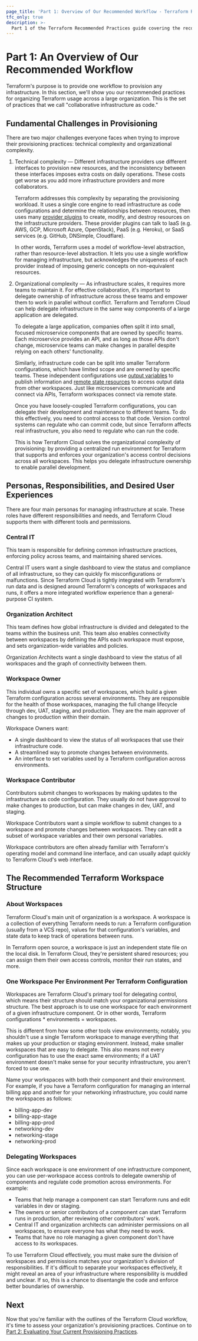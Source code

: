 ```yaml
---
page_title: 'Part 1: Overview of Our Recommended Workflow - Terraform Recommended Practices'
tfc_only: true
description: >-
  Part 1 of the Terraform Recommended Practices guide covering the recommended workflow.
---
```


# Part 1: An Overview of Our Recommended Workflow

Terraform's purpose is to provide one workflow to provision any infrastructure. In this section, we'll show you our recommended practices for organizing Terraform usage across a large organization. This is the set of practices that we call "collaborative infrastructure as code."

## Fundamental Challenges in Provisioning

There are two major challenges everyone faces when trying to improve their provisioning practices: technical complexity and organizational complexity.

1. Technical complexity — Different infrastructure providers use different interfaces to provision new resources, and the inconsistency between these interfaces imposes extra costs on daily operations. These costs get worse as you add more infrastructure providers and more collaborators.

   Terraform addresses this complexity by separating the provisioning workload. It uses a single core engine to read infrastructure as code configurations and determine the relationships between resources, then uses many [provider plugins](/language/providers) to create, modify, and destroy resources on the infrastructure providers. These provider plugins can talk to IaaS (e.g. AWS, GCP, Microsoft Azure, OpenStack), PaaS (e.g. Heroku), or SaaS services (e.g. GitHub, DNSimple, Cloudflare).

   In other words, Terraform uses a model of workflow-level abstraction, rather than resource-level abstraction. It lets you use a single workflow for managing  infrastructure, but acknowledges the uniqueness of each provider instead of imposing generic concepts on non-equivalent resources.

1. Organizational complexity — As infrastructure scales, it requires more teams to maintain it. For effective collaboration, it's important to delegate ownership of infrastructure across these teams and empower them to work in parallel without conflict. Terraform and Terraform Cloud can help delegate infrastructure in the same way components of a large application are delegated.

   To delegate a large application, companies often split it into small, focused microservice components that are owned by specific teams. Each microservice provides an API, and as long as those APIs don't change, microservice teams can make changes in parallel despite relying on each others' functionality.

   Similarly, infrastructure code can be split into smaller Terraform configurations, which have limited scope and are owned by specific teams. These independent configurations use [output variables](/language/values/outputs) to publish information and [remote state resources](/language/state/remote-state-data) to access output data from other workspaces. Just like microservices communicate and connect via APIs, Terraform workspaces connect via remote state.

   Once you have loosely-coupled Terraform configurations, you can delegate their development and maintenance to different teams. To do this effectively, you need to control access to that code. Version control systems can regulate who can commit code, but since Terraform affects real infrastructure, you also need to regulate who can run the code.

   This is how Terraform Cloud solves the organizational complexity of provisioning: by providing a centralized run environment for Terraform that supports and enforces your organization's access control decisions across all workspaces. This helps you delegate infrastructure ownership to enable parallel development.

## Personas, Responsibilities, and Desired User Experiences

There are four main personas for managing infrastructure at scale. These roles have different responsibilities and needs, and Terraform Cloud supports them with different tools and permissions.

### Central IT

This team is responsible for defining common infrastructure practices, enforcing policy across teams, and maintaining shared services.

Central IT users want a single dashboard to view the status and compliance of all infrastructure, so they can quickly fix misconfigurations or malfunctions. Since Terraform Cloud is tightly integrated with Terraform's run data and is designed around Terraform's concepts of workspaces and runs, it offers a more integrated workflow experience than a general-purpose CI system.

### Organization Architect

This team defines how global infrastructure is divided and delegated to the teams within the business unit. This team also enables connectivity between workspaces by defining the APIs each workspace must expose, and sets organization-wide variables and policies.

Organization Architects want a single dashboard to view the status of all workspaces and the graph of connectivity between them.

### Workspace Owner

This individual owns a specific set of workspaces, which build a given Terraform configuration across several environments. They are responsible for the health of those workspaces, managing the full change lifecycle through dev, UAT, staging, and production. They are the main approver of changes to production within their domain.

Workspace Owners want:

* A single dashboard to view the status of all workspaces that use their infrastructure code.
* A streamlined way to promote changes between environments.
* An interface to set variables used by a Terraform configuration across environments.

### Workspace Contributor

Contributors submit changes to workspaces by making updates to the infrastructure as code configuration. They usually do not have approval to make changes to production, but can make changes in dev, UAT, and staging.

Workspace Contributors want a simple workflow to submit changes to a workspace and promote changes between workspaces. They can edit a subset of workspace variables and their own personal variables.

Workspace contributors are often already familiar with Terraform's operating model and command line interface, and can usually adapt quickly to Terraform Cloud's web interface.

## The Recommended Terraform Workspace Structure

### About Workspaces

Terraform Cloud's main unit of organization is a workspace. A workspace is a collection of everything Terraform needs to run: a Terraform configuration (usually from a VCS repo), values for that configuration's variables, and state data to keep track of operations between runs.

In Terraform open source, a workspace is just an independent state file on the local disk. In Terraform Cloud, they're persistent shared resources; you can assign them their own access controls, monitor their run states, and more.

### One Workspace Per Environment Per Terraform Configuration

Workspaces are Terraform Cloud's primary tool for delegating control, which means their structure should match your organizational permissions structure. The best approach is to use one workspace for each environment of a given infrastructure component. Or in other words, Terraform configurations \* environments = workspaces.

This is different from how some other tools view environments; notably, you shouldn't use a single Terraform workspace to manage everything that makes up your production or staging environment. Instead, make smaller workspaces that are easy to delegate. This also means not every configuration has to use the exact same environments; if a UAT environment doesn't make sense for your security infrastructure, you aren't forced to use one.

Name your workspaces with both their component and their environment. For example, if you have a Terraform configuration for managing an internal billing app and another for your networking infrastructure, you could name the workspaces as follows:

* billing-app-dev
* billing-app-stage
* billing-app-prod
* networking-dev
* networking-stage
* networking-prod

### Delegating Workspaces

Since each workspace is one environment of one infrastructure component, you can use per-workspace access controls to delegate ownership of components and regulate code promotion across environments. For example:

* Teams that help manage a component can start Terraform runs and edit variables in dev or staging.
* The owners or senior contributors of a component can start Terraform runs in production, after reviewing other contributors' work.
* Central IT and organization architects can administer permissions on all workspaces, to ensure everyone has what they need to work.
* Teams that have no role managing a given component don't have access to its workspaces.

To use Terraform Cloud effectively, you must make sure the division of workspaces and permissions matches your organization's division of responsibilities. If it's difficult to separate your workspaces effectively, it might reveal an area of your infrastructure where responsibility is muddled and unclear. If so, this is a chance to disentangle the code and enforce better boundaries of ownership.

## Next

Now that you're familiar with the outlines of the Terraform Cloud workflow, it's time to assess your organization's provisioning practices. Continue on to [Part 2: Evaluating Your Current Provisioning Practices](/cloud-docs/recommended-practices/part2).
